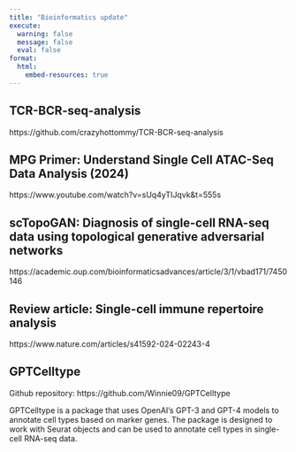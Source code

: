 ```yaml
---
title: "Bioinformatics update"
execute:
  warning: false
  message: false
  eval: false
format:
  html:
    embed-resources: true
---
```


## TCR-BCR-seq-analysis
https://github.com/crazyhottommy/TCR-BCR-seq-analysis

## MPG Primer: Understand Single Cell ATAC-Seq Data Analysis (2024)
https://www.youtube.com/watch?v=sUq4yTIJqvk&t=555s

## scTopoGAN: Diagnosis of single-cell RNA-seq data using topological generative adversarial networks
https://academic.oup.com/bioinformaticsadvances/article/3/1/vbad171/7450146

## Review article: Single-cell immune repertoire analysis
https://www.nature.com/articles/s41592-024-02243-4

## GPTCelltype
Github repository: https://github.com/Winnie09/GPTCelltype

GPTCelltype is a package that uses OpenAI's GPT-3 and GPT-4 models to annotate cell types based on marker genes. The package is designed to work with Seurat objects and can be used to annotate cell types in single-cell RNA-seq data.